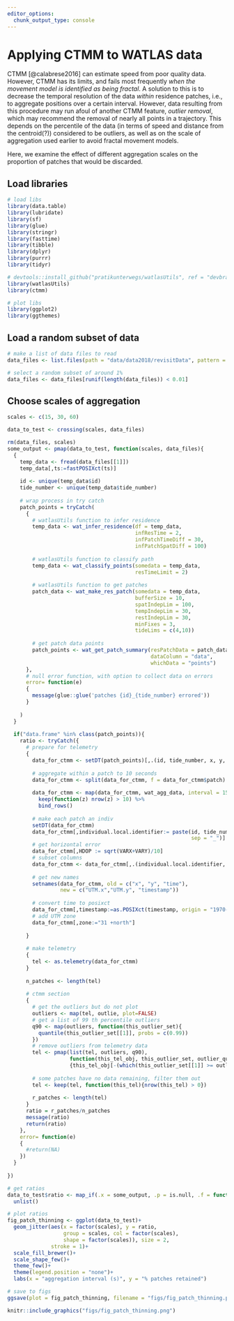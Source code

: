 ```yaml
---
editor_options: 
  chunk_output_type: console
---
```


# Applying CTMM to WATLAS data

CTMM [@calabrese2016] can estimate speed from poor quality data. However, CTMM has its limits, and fails most frequently _when the movement model is identified as being fractal_. A solution to this is to decrease the temporal resolution of the data _within_ residence patches, i.e., to aggregate positions over a certain interval. However, data resulting from this procedure may run afoul of another CTMM feature, _outlier removal_, which may recommend the removal of nearly all points in a trajectory. This depends on the percentile of the data (in terms of speed and distance from the centroid(?)) considered to be outliers, as well as on the scale of aggregation used earlier to avoid fractal movement models.

Here, we examine the effect of different aggregation scales on the proportion of patches that would be discarded.

## Load libraries

```r
# load libs
library(data.table)
library(lubridate)
library(sf)
library(glue)
library(stringr)
library(fasttime)
library(tibble)
library(dplyr)
library(purrr)
library(tidyr)

# devtools::install_github("pratikunterwegs/watlasUtils", ref = "devbranch")
library(watlasUtils)
library(ctmm)

# plot libs
library(ggplot2)
library(ggthemes)
```

## Load a random subset of data

```r
# make a list of data files to read
data_files <- list.files(path = "data/data2018/revisitData", pattern = "_revisit.csv", full.names = TRUE)

# select a random subset of around 1%
data_files <- data_files[runif(length(data_files)) < 0.01]
```

## Choose scales of aggregation

```r
scales <- c(15, 30, 60)

data_to_test <- crossing(scales, data_files)
```

```r
rm(data_files, scales)
some_output <- pmap(data_to_test, function(scales, data_files){
  {
    temp_data <- fread(data_files[[1]])
    temp_data[,ts:=fastPOSIXct(ts)]
    
    id <- unique(temp_data$id)
    tide_number <- unique(temp_data$tide_number)
    
    # wrap process in try catch
    patch_points = tryCatch(
      {
        # watlasUtils function to infer residence
        temp_data <- wat_infer_residence(df = temp_data,
                                         infResTime = 2,
                                         infPatchTimeDiff = 30,
                                         infPatchSpatDiff = 100)
        
        # watlasUtils function to classify path
        temp_data <- wat_classify_points(somedata = temp_data,
                                         resTimeLimit = 2)
        
        # watlasUtils function to get patches
        patch_data <- wat_make_res_patch(somedata = temp_data,
                                         bufferSize = 10,
                                         spatIndepLim = 100,
                                         tempIndepLim = 30,
                                         restIndepLim = 30,
                                         minFixes = 3,
                                         tideLims = c(4,10))
        
        # get patch data points
        patch_points <- wat_get_patch_summary(resPatchData = patch_data,
                                              dataColumn = "data",
                                              whichData = "points")
      },
      # null error function, with option to collect data on errors
      error= function(e)
      {
        message(glue::glue('patches {id}_{tide_number} errored'))
      }
      
    )
  }
  
  if("data.frame" %in% class(patch_points)){
    ratio <- tryCatch({
      # prepare for telemetry
      {
        data_for_ctmm <- setDT(patch_points)[,.(id, tide_number, x, y, patch, time, VARX, VARY)]
        
        # aggregate within a patch to 10 seconds
        data_for_ctmm <- split(data_for_ctmm, f = data_for_ctmm$patch)
        
        data_for_ctmm <- map(data_for_ctmm, wat_agg_data, interval = 15) %>%
          keep(function(z) nrow(z) > 10) %>% 
          bind_rows()
        
        # make each patch an indiv
        setDT(data_for_ctmm)
        data_for_ctmm[,individual.local.identifier:= paste(id, tide_number, patch,
                                                           sep = "_")]
        # get horizontal error
        data_for_ctmm[,HDOP := sqrt(VARX+VARY)/10]
        # subset columns
        data_for_ctmm <- data_for_ctmm[,.(individual.local.identifier, time, x, y, HDOP)]
        
        # get new names
        setnames(data_for_ctmm, old = c("x", "y", "time"), 
                 new = c("UTM.x","UTM.y", "timestamp"))
        
        # convert time to posixct
        data_for_ctmm[,timestamp:=as.POSIXct(timestamp, origin = "1970-01-01")]
        # add UTM zone
        data_for_ctmm[,zone:="31 +north"]
        
      }
      
      # make telemetry
      {
        tel <- as.telemetry(data_for_ctmm)
      }
      
      n_patches <- length(tel)
      
      # ctmm section
      {
        # get the outliers but do not plot
        outliers <- map(tel, outlie, plot=FALSE)
        # get a list of 99 th percentile outliers
        q90 <- map(outliers, function(this_outlier_set){
          quantile(this_outlier_set[[1]], probs = c(0.99))
        })
        # remove outliers from telemetry data
        tel <- pmap(list(tel, outliers, q90), 
                    function(this_tel_obj, this_outlier_set, outlier_quantile) 
                    {this_tel_obj[-(which(this_outlier_set[[1]] >= outlier_quantile)),]})
        
        # some patches have no data remaining, filter them out
        tel <- keep(tel, function(this_tel){nrow(this_tel) > 0})
        
        r_patches <- length(tel)
      }
      ratio = r_patches/n_patches
      message(ratio)
      return(ratio)
    },
    error= function(e)
    {
      #return(NA)
    })
  }
  
})

```

```r
# get ratios
data_to_test$ratio <- map_if(.x = some_output, .p = is.null, .f = function(l){NA}) %>% 
  unlist()

# plot ratios
fig_patch_thinning <- ggplot(data_to_test)+
  geom_jitter(aes(x = factor(scales), y = ratio, 
                  group = scales, col = factor(scales), 
                  shape = factor(scales)), size = 2,
              stroke = 1)+
  scale_fill_brewer()+
  scale_shape_few()+
  theme_few()+
  theme(legend.position = "none")+
  labs(x = "aggregation interval (s)", y = "% patches retained")

# save to figs
ggsave(plot = fig_patch_thinning, filename = "figs/fig_patch_thinning.png")
```

```r

knitr::include_graphics("figs/fig_patch_thinning.png")

```

